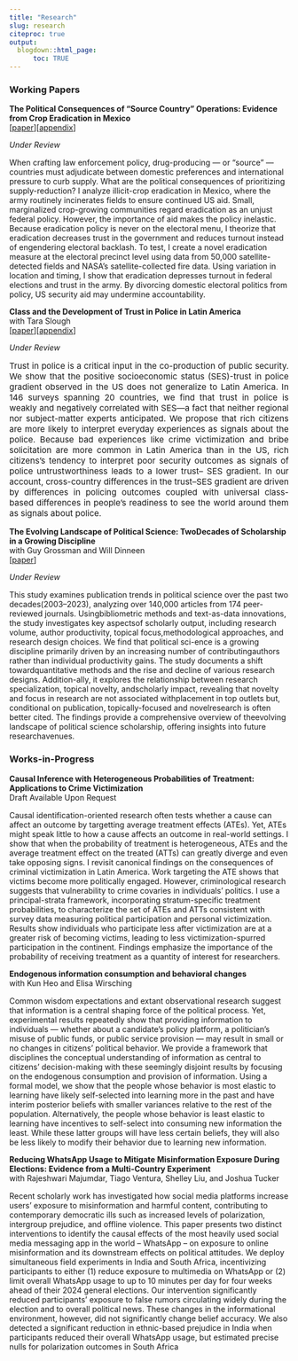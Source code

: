 ```yaml
---
title: "Research"
slug: research
citeproc: true
output:
  blogdown::html_page:
      toc: TRUE
---
```


### Working Papers

<p><strong>The Political Consequences of "Source Country" Operations: Evidence from Crop Eradication in Mexico</strong><br>\[[paper](/files/papers/crops/paper.pdf){target="_blank"}\]\[[appendix](/files/papers/crops/appendix.pdf){target="_blank"}\]</p>
<p><em>Under Review</em></p>
::: grid
::: g-col-12
<p style="font-size: 15px; text-align: justify;">

When crafting law enforcement policy, drug-producing --- or "source" --- countries must adjudicate between domestic preferences and international pressure to curb supply. What are the political consequences of prioritizing supply-reduction? I analyze illicit-crop eradication in Mexico, where the army routinely incinerates fields to ensure continued US aid. Small, marginalized crop-growing communities regard eradication as an unjust federal policy. However, the importance of aid makes the policy inelastic. Because eradication policy is never on the electoral menu, I theorize that eradication decreases trust in the government and reduces turnout instead of engendering electoral backlash. To test, I create a novel eradication measure at the electoral precinct level using data from 50,000 satellite-detected fields and NASA's satellite-collected fire data. Using variation in location and timing, I show that eradication depresses turnout in federal elections and trust in the army. By divorcing domestic electoral politics from policy, US security aid may undermine accountability.

</p>
:::
:::

<p><strong>Class and the Development of Trust in Police in Latin America</strong><br/> 
with Tara Slough <br /> 
\[[paper](/files/papers/trust/paper.pdf){target="_blank"}\]\[[appendix](/files/papers/trust/appendix.pdf){target="_blank"}\]</p>
<p><em>Under Review</em></p>

::: grid
::: g-col-12
<p style="font-size: 15px; text-align: justify;">
Trust in police is a critical input in the co-production of public security. We show that the 
positive socioeconomic status (SES)-trust in police gradient observed in the US does not 
generalize to Latin America. In 146 surveys spanning 20 countries, we find that trust in police 
is weakly and negatively correlated with SES—a fact that neither regional nor subject-matter 
experts anticipated. We propose that rich citizens are more likely to interpret everyday 
experiences as signals about the police. Because bad experiences like crime victimization and 
bribe solicitation are more common in Latin America than in the US, rich citizens's tendency 
to interpret poor security outcomes as signals of police untrustworthiness leads to a lower trust–
SES gradient. In our account, cross-country differences in the trust–SES gradient are driven by 
differences in policing outcomes coupled with universal class-based differences in people's 
readiness to see the world around them as signals about police.
</p>
:::
:::

<p><strong>The Evolving Landscape of Political Science: TwoDecades of Scholarship in a Growing Discipline</strong><br/> with Guy Grossman and Will Dinneen <br /> \[[paper](/files/papers/landscape/landscape.pdf){target="_blank"}\]</p>
<p><em>Under Review</em></p>
::: grid
::: g-col-12
<p style="font-size: 15px; text-align: justify;">

This study examines publication trends in political science over the past two decades(2003–2023),  analyzing over 140,000 articles from 174 peer-reviewed journals.  Usingbibliometric methods and text-as-data innovations, the study investigates key aspectsof  scholarly  output,  including  research  volume,  author  productivity,  topical  focus,methodological  approaches,  and  research  design  choices.   We  find  that  political  sci-ence is a growing discipline primarily driven by an increasing number of contributingauthors rather than individual productivity gains.  The study documents a shift towardquantitative methods and the rise and decline of various research designs.  Addition-ally, it explores the relationship between research specialization, topical novelty, andscholarly impact, revealing that novelty and focus in research are not associated withplacement in top outlets but, conditional on publication, topically-focused and novelresearch is often better cited.  The findings provide a comprehensive overview of theevolving landscape of political science scholarship, offering insights into future researchavenues.

</p>
:::
:::
### Works-in-Progress

<p><strong>Causal Inference with Heterogeneous Probabilities of Treatment: Applications to Crime Victimization</strong><br /> Draft Available Upon Request</p>

::: grid
::: g-col-12
<p style="font-size: 15px; text-align: justify;">

Causal identification-oriented research often tests whether a cause can affect an outcome by targetting average treatment effects (ATEs). Yet, ATEs might speak little to how a cause affects an outcome in real-world settings. I show that when the probability of treatment is heterogeneous, ATEs and the average treatment effect on the treated (ATTs) can greatly diverge and even take opposing signs. I revisit canonical findings on the consequences of criminal victimization in Latin America. Work targeting the ATE shows that victims become more politically engaged. However, criminological research suggests that vulnerability to crime covaries in individuals' politics. I use a principal-strata framework, incorporating stratum-specific treatment probabilities, to characterize the set of ATEs and ATTs consistent with survey data measuring political participation and personal victimization. Results show individuals who participate less after victimization are at a greater risk of becoming victims, leading to less victimization-spurred participation in the continent. Findings emphasize the importance of the probability of receiving treatment as a quantity of interest for researchers.

</p>
:::
:::

<p><strong>Endogenous information consumption and behavioral changes</strong><br /> with Kun Heo and Elisa Wirsching<br /></p>

::: grid
::: g-col-12
<p style="font-size: 15px;  text-align: justify;">

Common wisdom expectations and extant observational research suggest that information is a central shaping force of the political process. Yet, experimental results repeatedly show that providing information to individuals — whether about a candidate's policy platform, a politician's misuse of public funds, or public service provision — may result in small or no changes in citizens' political behavior. We provide a framework that disciplines the conceptual understanding of information as central to citizens' decision-making with these seemingly disjoint results by focusing on the endogenous consumption and provision of information. Using a formal model, we show that the people whose behavior is most elastic to learning have likely self-selected into learning more in the past and have interim posterior beliefs with smaller variances relative to the rest of the population. Alternatively, the people whose behavior is least elastic to learning have incentives to self-select into consuming new information the least. While these latter groups will have less certain beliefs, they will also be less likely to modify their behavior due to learning new information.

</p>
:::
:::

<p><strong>Reducing WhatsApp Usage to Mitigate Misinformation Exposure During Elections: Evidence from a Multi-Country Experiment</strong><br /> with Rajeshwari Majumdar, Tiago Ventura, Shelley Liu, and Joshua Tucker<br/></p>

::: grid
::: g-col-12
<p style="font-size: 15px;  text-align: justify;">

Recent scholarly work has investigated how social media platforms increase users' exposure to misinformation and harmful content, contributing to contemporary democratic ills such as increased levels of polarization, intergroup prejudice, and offline violence. This paper presents two distinct interventions to identify the causal effects of the most heavily used social media messaging app in the world – WhatsApp – on exposure to online misinformation and its downstream effects on political attitudes. We deploy simultaneous field experiments in India and South Africa, incentivizing participants to either (1) reduce exposure to multimedia on WhatsApp or (2) limit overall WhatsApp usage to up to 10 minutes per day for four weeks ahead of their 2024 general elections. Our intervention significantly reduced participants’ exposure to false rumors circulating widely during the election and to overall political news. These changes in the informational environment, however, did not significantly change belief accuracy. We also detected a significant reduction in ethnic-based prejudice in India when participants reduced their overall WhatsApp usage, but estimated precise nulls for polarization outcomes in South Africa

</p>
:::
:::

